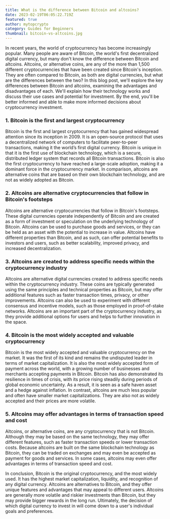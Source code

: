 ```yaml
---
title: What is the difference between Bitcoin and altcoins?
date: 2023-02-19T06:05:22.719Z
featured: true
author: mytopcrypto
category: Guides for Beginners
thumbnail: bitcoin-vs-altcoins.jpg
---
```

In recent years, the world of cryptocurrency has become increasingly popular. Many people are aware of Bitcoin, the world's first decentralized digital currency, but many don't know the difference between Bitcoin and altcoins. Altcoins, or alternative coins, are any of the more than 1,500 different cryptocurrencies that have been created since Bitcoin's inception. They are often compared to Bitcoin, as both are digital currencies, but what are the differences between the two? In this blog post, we'll explore the key differences between Bitcoin and altcoins, examining the advantages and disadvantages of each. We'll explain how their technology works and discuss their use cases and potential for investment. By the end, you'll be better informed and able to make more informed decisions about cryptocurrency investment.

### 1. Bitcoin is the first and largest cryptocurrency

Bitcoin is the first and largest cryptocurrency that has gained widespread attention since its inception in 2009. It is an open-source protocol that uses a decentralized network of computers to facilitate peer-to-peer transactions, making it the world’s first digital currency. Bitcoin is unique in that it is the first use of blockchain technology, which is a secure, distributed ledger system that records all Bitcoin transactions. Bitcoin is also the first cryptocurrency to have reached a large-scale adoption, making it a dominant force in the cryptocurrency market. In comparison, altcoins are alternative coins that are based on their own blockchain technology, and are not as widely adopted as Bitcoin.

### 2. Altcoins are alternative cryptocurrencies that follow in Bitcoin's footsteps

Altcoins are alternative cryptocurrencies that follow in Bitcoin's footsteps. These digital currencies operate independently of Bitcoin and are created as a form of investment or speculation on the underlying technology of Bitcoin. Altcoins can be used to purchase goods and services, or they can be held as an asset with the potential to increase in value. Altcoins have different properties than Bitcoin, and as such, can offer potential benefits to investors and users, such as better scalability, improved privacy, and increased decentralization.

### 3. Altcoins are created to address specific needs within the cryptocurrency industry

Altcoins are alternative digital currencies created to address specific needs within the cryptocurrency industry. These coins are typically generated using the same principles and technical properties as Bitcoin, but may offer additional features such as faster transaction times, privacy, or other improvements. Altcoins can also be used to experiment with different consensus and incentive models, such as those employed in proof-of-stake networks. Altcoins are an important part of the cryptocurrency industry, as they provide additional options for users and helps to further innovation in the space.

### 4. Bitcoin is the most widely accepted and valuable cryptocurrency

Bitcoin is the most widely accepted and valuable cryptocurrency on the market. It was the first of its kind and remains the undisputed leader in terms of market capitalization. It is also the most widely accepted form of payment across the world, with a growing number of businesses and merchants accepting payments in Bitcoin. Bitcoin has also demonstrated its resilience in times of crisis, with its price rising steadily during periods of global economic uncertainty. As a result, it is seen as a safe haven asset and a hedge against inflation. In contrast, altcoins are much less popular and often have smaller market capitalizations. They are also not as widely accepted and their prices are more volatile.

### 5. Altcoins may offer advantages in terms of transaction speed and cost

Altcoins, or alternative coins, are any cryptocurrency that is not Bitcoin. Although they may be based on the same technology, they may offer different features, such as faster transaction speeds or lower transaction costs. Because altcoins are built on the same blockchain technology as Bitcoin, they can be traded on exchanges and may even be accepted as payment for goods and services. In some cases, altcoins may even offer advantages in terms of transaction speed and cost.

In conclusion, Bitcoin is the original cryptocurrency, and the most widely used. It has the highest market capitalization, liquidity, and recognition of any digital currency. Altcoins are alternatives to Bitcoin, and they offer unique features and advantages that may appeal to different users. Altcoins are generally more volatile and riskier investments than Bitcoin, but they may provide bigger rewards in the long run. Ultimately, the decision of which digital currency to invest in will come down to a user's individual goals and preferences.